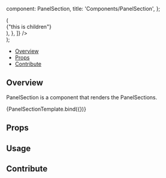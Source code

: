 

  component: PanelSection,
  title: 'Components/PanelSection',
};

<Meta title="Components/PanelSection" component={PanelSection} />

  <div className="w-96">
    <SidePanel
      side="left"
      defaultComponentOpen="Example"
      tabs={[
        {
          id: "tab1",
          name: "tab1",
          label: "Tab 1",
          iconName: "group-layers",
          iconLabel: "group-layers",
          content: () => (
            <PanelSection {...args}>
              <div className="text-white">{"this is children"}</div>
            </PanelSection>
          ),
        },
      ]}
    />
  </div>
);


<Heading title="PanelSection" componentRelativePath="PanelSection/PanelSection.tsx" />

- [Overview](#overview)
- [Props](#props)
- [Contribute](#contribute)

## Overview

PanelSection is a component that renders the PanelSections.

<Canvas>
  <Story
    name="Overview"
    args={{
      title: 'left',
    }}
  >
    {PanelSectionTemplate.bind({})}
  </Story>
</Canvas>

## Props

<ArgsTable of={PanelSection} />

## Usage

## Contribute

<Footer componentRelativePath="PanelSection/__stories__/PanelSection.stories.mdx" />
